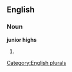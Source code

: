 
==English==

===Noun===
'''junior highs'''

# {{plural of|[[junior high]]}}

[[Category:English plurals]]